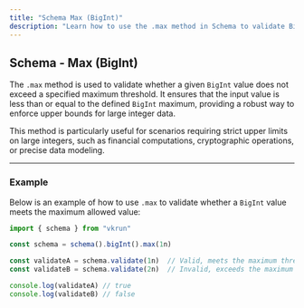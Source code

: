 ```yaml
---
title: "Schema Max (BigInt)"
description: "Learn how to use the .max method in Schema to validate BigInt inputs with a maximum value constraint."
---
```


## Schema - Max (BigInt)

The `.max` method is used to validate whether a given `BigInt` value does not exceed a specified maximum threshold. It ensures that the input value is less than or equal to the defined `BigInt` maximum, providing a robust way to enforce upper bounds for large integer data.

This method is particularly useful for scenarios requiring strict upper limits on large integers, such as financial computations, cryptographic operations, or precise data modeling.

---

### Example

Below is an example of how to use `.max` to validate whether a `BigInt` value meets the maximum allowed value:

```ts
import { schema } from "vkrun"

const schema = schema().bigInt().max(1n)

const validateA = schema.validate(1n)  // Valid, meets the maximum threshold
const validateB = schema.validate(2n)  // Invalid, exceeds the maximum threshold

console.log(validateA) // true
console.log(validateB) // false
```